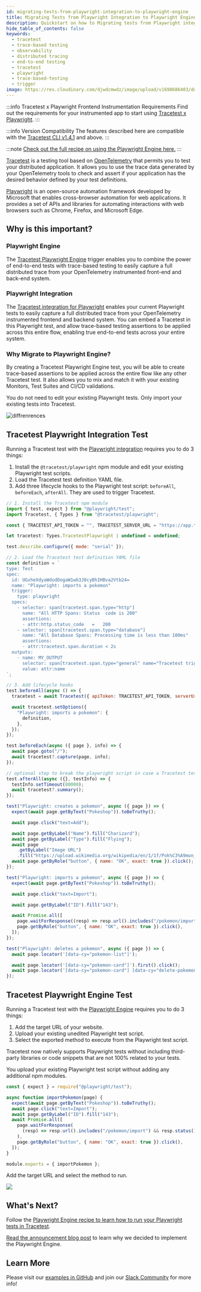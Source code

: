 ```yaml
---
id: migrating-tests-from-playwright-integration-to-playwright-engine
title: Migrating Tests from Playwright Integration to Playwright Engine
description: Quickstart on how to Migrating tests from Playwright integration to Playwright Engine
hide_table_of_contents: false
keywords:
  - tracetest
  - trace-based testing
  - observability
  - distributed tracing
  - end-to-end testing
  - tracetest
  - playwright
  - trace-based-testing
  - trigger
image: https://res.cloudinary.com/djwdcmwdz/image/upload/v1698686403/docs/Blog_Thumbnail_14_rsvkmo.jpg
---
```


:::info Tracetest x Playwright Frontend Instrumentation Requirements
Find out the requirements for your instrumented app to start using [Tracetest x Playwright](https://tracetest.io/blog/tracetest-tip-instrumentation-for-end-to-end-tests).
:::

:::info Version Compatibility
The features described here are compatible with the [Tracetest CLI v1.4.1](https://github.com/kubeshop/tracetest/releases/tag/v1.4.1) and above.
:::

:::note
[Check out the full recipe on using the Playwright Engine here.](/examples-tutorials/recipes/running-tests-with-tracetest-playwright-engine)
:::

[Tracetest](https://tracetest.io/) is a testing tool based on [OpenTelemetry](https://opentelemetry.io/) that permits you to test your distributed application. It allows you to use the trace data generated by your OpenTelemetry tools to check and assert if your application has the desired behavior defined by your test definitions.

[Playwright](https://playwright.dev/) is an open-source automation framework developed by Microsoft that enables cross-browser automation for web applications. It provides a set of APIs and libraries for automating interactions with web browsers such as Chrome, Firefox, and Microsoft Edge.

## Why is this important?

### Playwright Engine

The [Tracetest Playwright Engine](/examples-tutorials/recipes/running-tests-with-tracetest-playwright-engine) trigger enables you to combine the power of end-to-end tests with trace-based testing to easily capture a full distributed trace from your OpenTelemetry instrumented front-end and back-end system.

### Playwright Integration

The [Tracetest integration for Playwright](/tools-and-integrations/playwright) enables your current Playwright tests to easily capture a full distributed trace from your OpenTelemetry instrumented frontend and backend system. You can embed a Tracetest in this Playwright test, and allow trace-based testing assertions to be applied across this entire flow, enabling true end-to-end tests across your entire system.

### Why Migrate to Playwright Engine?

By creating a Tracetest Playwright Engine test, you will be able to create trace-based assertions to be applied across the entire flow like any other Tracetest test. It also allows you to mix and match it with your existing Monitors, Test Suites and CI/CD validations.

You do not need to edit your existing Playwright tests. Only import your existing tests into Tracetest.

![diffrenrences](https://res.cloudinary.com/djwdcmwdz/image/upload/v1725956860/docs/66b22fa08831a4fafdf23579_66971d81fc6dbc9929228702_Screenshot_25202024-07-16_2520at_25209.24.58_2520PM_td79ry.png)

## Tracetest Playwright Integration Test

Running a Tracetest test with the [Playwright integration](/tools-and-integrations/playwright) requires you to do 3 things:

1. Install the `@tracetest/playwright` npm module and edit your existing Playwright test scripts.
2. Load the Tracetest test definition YAML file.
3. Add three lifecycle hooks to the Playwright test script: `beforeAll`, `beforeEach`, `afterAll`. They are used to trigger Tracetest.

```js
// 1. Install the Tracetest npm module
import { test, expect } from "@playwright/test";
import Tracetest, { Types } from "@tracetest/playwright";

const { TRACETEST_API_TOKEN = "", TRACETEST_SERVER_URL = "https://app.tracetest.io" } = process.env;

let tracetest: Types.TracetestPlaywright | undefined = undefined;

test.describe.configure({ mode: "serial" });

// 2. Load the Tracetest test definition YAML file
const definition = `
type: Test
spec:
  id: UGxheXdyaWdodDogaW1wb3J0cyBhIHBva2Vtb24=
  name: "Playwright: imports a pokemon"
  trigger:
    type: playwright
  specs:
    - selector: span[tracetest.span.type="http"]
      name: "All HTTP Spans: Status  code is 200"
      assertions:
      - attr:http.status_code   =   200
    - selector: span[tracetest.span.type="database"]
      name: "All Database Spans: Processing time is less than 100ms"
      assertions:
      - attr:tracetest.span.duration < 2s
  outputs:
    - name: MY_OUTPUT
      selector: span[tracetest.span.type="general" name="Tracetest trigger"]
      value: attr:name
`;

// 3. Add lifecycle hooks
test.beforeAll(async () => {
  tracetest = await Tracetest({ apiToken: TRACETEST_API_TOKEN, serverUrl: TRACETEST_SERVER_URL, serverPath: "" });

  await tracetest.setOptions({
    "Playwright: imports a pokemon": {
      definition,
    },
  });
});

test.beforeEach(async ({ page }, info) => {
  await page.goto("/");
  await tracetest?.capture(page, info);
});

// optional step to break the playwright script in case a Tracetest test fails
test.afterAll(async ({}, testInfo) => {
  testInfo.setTimeout(80000);
  await tracetest?.summary();
});

test("Playwright: creates a pokemon", async ({ page }) => {
  expect(await page.getByText("Pokeshop")).toBeTruthy();

  await page.click("text=Add");

  await page.getByLabel("Name").fill("Charizard");
  await page.getByLabel("Type").fill("Flying");
  await page
    .getByLabel("Image URL")
    .fill("https://upload.wikimedia.org/wikipedia/en/1/1f/Pok%C3%A9mon_Charizard_art.png");
  await page.getByRole("button", { name: "OK", exact: true }).click();
});

test("Playwright: imports a pokemon", async ({ page }) => {
  expect(await page.getByText("Pokeshop")).toBeTruthy();

  await page.click("text=Import");

  await page.getByLabel("ID").fill("143");

  await Promise.all([
    page.waitForResponse((resp) => resp.url().includes("/pokemon/import") && resp.status() === 200),
    page.getByRole("button", { name: "OK", exact: true }).click(),
  ]);
});

test("Playwright: deletes a pokemon", async ({ page }) => {
  await page.locator('[data-cy="pokemon-list"]');

  await page.locator('[data-cy="pokemon-card"]').first().click();
  await page.locator('[data-cy="pokemon-card"] [data-cy="delete-pokemon-button"]').first().click();
});
```

## Tracetest Playwright Engine Test

Running a Tracetest test with the [Playwright Engine](/examples-tutorials/recipes/running-tests-with-tracetest-playwright-engine) requires you to do 3 things:

1. Add the target URL of your website.
2. Upload your existing unedited Playwright test script.
3. Select the exported method to execute from the Playwright test script.

Tracetest now natively supports Playwright tests without including third-party libraries or code snippets that are not 100% related to your tests.

You upload your existing Playwright test script without adding any additional npm modules.

```js
const { expect } = require("@playwright/test");

async function importPokemon(page) {
  expect(await page.getByText("Pokeshop")).toBeTruthy();
  await page.click("text=Import");
  await page.getByLabel("ID").fill("143");
  await Promise.all([
    page.waitForResponse(
      (resp) => resp.url().includes("/pokemon/import") && resp.status() === 200
    ),
    page.getByRole("button", { name: "OK", exact: true }).click(),
  ]);
}

module.exports = { importPokemon };
```

Add the target URL and select the method to run.

![](https://res.cloudinary.com/djwdcmwdz/image/upload/v1725957754/docs/66b22fa08831a4fafdf2357c_66971c53720e374b82ff4a43_trigger4_ggrzxa.png)

## What's Next?

Follow the [Playwright Engine recipe to learn how to run your Playwright tests in Tracetest](/examples-tutorials/recipes/running-tests-with-tracetest-playwright-engine).

[Read the announcement blog post](https://tracetest.io/blog/tracetest-playwright-engine-the-future-of-end-to-end-tests-is-trace-based-testing) to learn why we decided to implement the Playwright Engine.


## Learn More

Please visit our [examples in GitHub](https://github.com/kubeshop/tracetest/tree/main/examples) and join our [Slack Community](https://dub.sh/tracetest-community) for more info!
